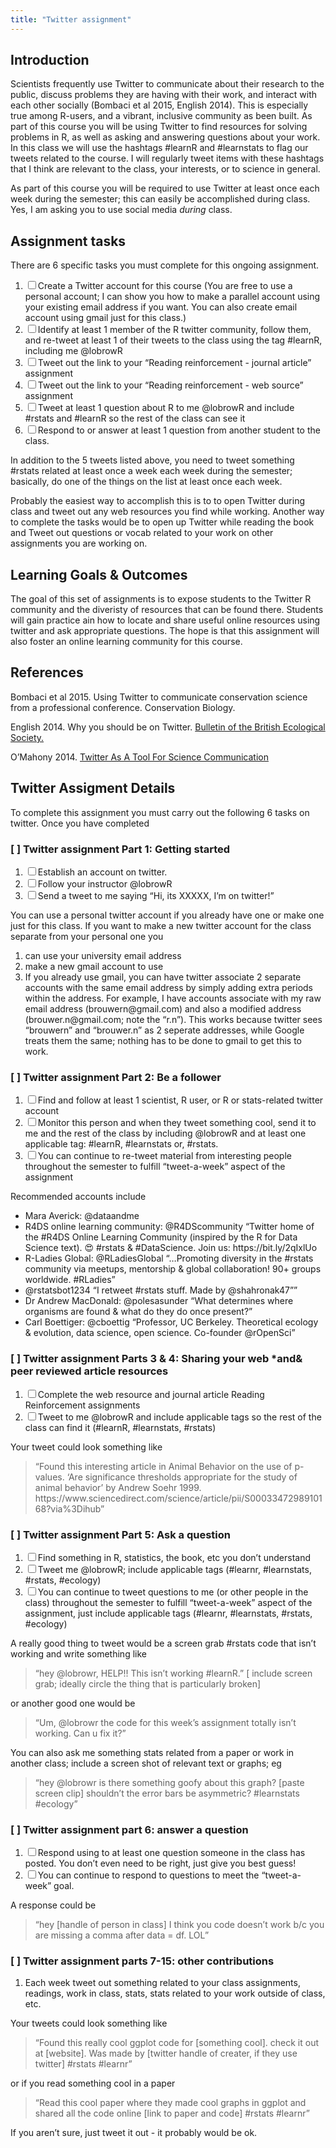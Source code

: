 ```yaml
---
title: "Twitter assignment"
---
```



## Introduction 

Scientists frequently use Twitter to communicate about their research to the public, discuss problems they are having with their work, and interact with each other socially (Bombaci et al 2015, English 2014).  This is especially true among R-users, and a vibrant, inclusive community as been built.  As part of this course you will be using Twitter to find resources for solving problems in R, as well as asking and answering questions about your work. In this class we will use the hashtags #learnR and #learnstats to flag our tweets related to the course. I will regularly tweet items with these hashtags that I think are relevant to the class, your interests, or to science in general.

As part of this course you will be required to use Twitter at least once each week during the semester; this can easily be accomplished during class.  Yes, I am asking you to use social media *during* class.  

## Assignment tasks

There are 6 specific tasks you must complete for this ongoing assignment.

1. [  ] Create a Twitter account for this course (You are free to use a personal account; I can show you how to make a parallel account using your existing email address if you want.  You can also create email account using gmail just for this class.)
1. [  ] Identify at least 1 member of the R twitter community, follow them, and re-tweet at least 1 of their tweets to the class using the tag #learnR, including me @lobrowR
1. [  ] Tweet out the link to your "Reading reinforcement - journal article" assignment
1. [  ] Tweet out the link to your "Reading reinforcement - web source" assignment
1. [  ] Tweet at least 1 question about R to me @lobrowR and include #rstats and #learnR so the rest of the class can see it
1. [  ] Respond to or answer at least 1 question from another student to the class.

In addition to the 5 tweets listed above, you need to tweet something #rstats related at least once a week each week during the semester; basically, do one of the things on the list at least once each week.

Probably the easiest way to accomplish this is to to open Twitter during class and tweet out any web resources you find while working.  Another way to complete the tasks would be to open up Twitter while reading the book and Tweet out questions or vocab related to your work on other assignments you are working on.

## Learning Goals & Outcomes


The goal of this set of assignments is to expose students to the Twitter R community and the diveristy of resources that can be found there.  Students will gain practice 
ain how to locate and share useful online resources using twitter and ask appropriate questions.  The hope is that this assignment will also foster an online learning community for this course.

## References

Bombaci et al 2015.  Using Twitter to communicate conservation science from a professional conference.  Conservation Biology.


English 2014.  Why you should be on Twitter.  [Bulletin of the British Ecological Society.](https://www.britishecologicalsociety.org/wp-content/uploads/Twitter-Article.pdf)


O'Mahony 2014.  [Twitter As A Tool For Science Communication](http://www.conservationecology.org/news/twitter-as-a-tool-for-science-communication)



## Twitter Assigment Details

To complete this assignment you must carry out the following 6 tasks on twitter.  Once you have completed

### [  ] Twitter assignment Part 1: Getting started

1. [  ] Establish an account on twitter.  
1. [  ] Follow your instructor @lobrowR
1. [  ] Send a tweet to me saying "Hi, its XXXXX, I'm on twitter!"
  
You can use a personal twitter account if you already have one or make one just for this class.  If you want to make a new twitter account for the class separate from your personal one you 

1. can use your university email address 
2. make a new gmail account to use 
3. If you already use gmail, you can have twitter associate 2 separate accounts with the same email address by simply adding extra periods within the address.  For example, I have accounts associate with my raw email address (brouwern@gmail.com) and also a modified address (brouwer.n@gmail.com; note the "r.n").  This works because twitter sees "brouwern" and "brouwer.n" as 2 seperate addresses, while Google treats them the same; nothing has to be done to gmail to get this to work.


### [  ] Twitter assignment Part 2: Be a follower
  

1. [  ] Find and follow at least 1 scientist, R user, or R or stats-related twitter account
1. [  ] Monitor this person and when they tweet something cool, send it to me and the rest of the class by including @lobrowR and at least one applicable tag: #learnR, #learnstats or, #rstats.
1. [  ] You can continue to re-tweet material from interesting people throughout the semester to fulfill "tweet-a-week" aspect of the assignment

Recommended accounts include

* Mara Averick: @dataandme
* R4DS online learning community: @R4DScommunity  "Twitter home of the #R4DS Online Learning Community (inspired by the R for Data Science text).  😍 #rstats & #DataScience. Join us: https://bit.ly/2qIxlUo
* R-Ladies Global: @RLadiesGlobal "...Promoting diversity in the #rstats community via meetups, mentorship & global collaboration! 90+ groups worldwide. #RLadies"
* @rstatsbot1234  "I retweet #rstats stuff. Made by @shahronak47""
* Dr Andrew MacDonald: @polesasunder  "What determines where organisms are found & what do they do once present?"
* Carl Boettiger: @cboettig "Professor, UC Berkeley. Theoretical ecology & evolution, data science, open science. Co-founder @rOpenSci"

### [  ] Twitter assignment Parts 3 & 4: Sharing your web *and& peer reviewed article resources

1. [  ] Complete the web resource and journal article Reading Reinforcement assignments
1. [  ] Tweet to me @lobrowR and include applicable tags so the rest of the class can find it (#learnR, #learnstats, #rstats)

Your tweet could look something like

>"Found this interesting article in Animal Behavior on the use of p-values.  'Are significance thresholds appropriate for the study of animal behavior' by Andrew Soehr 1999.  https://www.sciencedirect.com/science/article/pii/S0003347298910168?via%3Dihub"


### [  ] Twitter assignment Part 5: Ask a question

1. [  ] Find something in R, statistics, the book, etc you don't understand
1. [  ] Tweet me @lobrowR; include applicable tags (#learnr, #learnstats, #rstats, #ecology)
1. [  ] You can continue to tweet questions to me (or other people in the class) throughout the semester to fulfill "tweet-a-week" aspect of the assignment, just include applicable tags (#learnr, #learnstats, #rstats, #ecology)

A really good thing to tweet would be a screen grab #rstats code that isn't working and write something like 

>"hey @lobrowr, HELP!! This isn't working #learnR." [ include screen grab; ideally circle the thing that is particularly broken]

or another good one would be

>"Um, @lobrowr the code for this week's assignment totally isn't working.  Can u fix it?"

You can also ask me something stats related from a paper or work in another class; include a screen shot of relevant text or graphs; eg

>"hey @lobrowr is there something goofy about this graph?  [paste screen clip]  shouldn't the error bars be asymmetric?  #learnstats #ecology"

### [  ] Twitter assignment part 6: answer a question

1. [  ] Respond using to at least one question someone in the class has posted. You don't even need to be right, just give you best guess!
1. [  ] You can continue to respond to questions to meet the "tweet-a-week" goal.

A response could be 

>"hey [handle of person in class] I think you code doesn't work b/c you are missing a comma after data = df.  LOL"


### [  ] Twitter assignment parts 7-15: other contributions

1. Each week tweet out something related to your class assignments, readings, work in class, stats, stats related to your work outside of class, etc.

Your tweets could look something like 

>"Found this really cool ggplot code for [something cool].  check it out at [website].  Was made by [twitter handle of creater, if they use twitter] #rstats #learnr"

or if you read something cool in a paper

>"Read this cool paper where they made cool graphs in ggplot and shared all the code online [link to paper and code] #rstats #learnr"

If you aren't sure, just tweet it out - it probably would be ok.